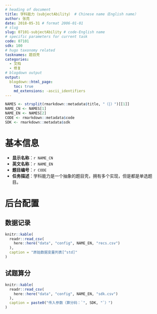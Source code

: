 ```yaml
---
# heading of document
title: 学科能力（subjectAbility） # Chinese name（English name）
author: 张亮
date: 2018-05-31 # format 2006-01-01
# slug
slug: 07101-subjectAbility # code-English name
# specific parameters for current task
code: 07101
sdk: 100
# hugo taxonomy related
tasknames: 题目壳
categories:
  - 文档
  - 修复
# blogdown output
output:
  blogdown::html_page:
    toc: true
    md_extensions: -ascii_identifiers
---
```


```r
NAMES <- strsplit(rmarkdown::metadata$title, "（|）")[[1]]
NAME_CN <- NAMES[1]
NAME_EN <- NAMES[2]
CODE <- rmarkdown::metadata$code
SDK <- rmarkdown::metadata$sdk
```

# 基本信息

* **显示名称**：`r NAME_CN`
* **英文名称**：`r NAME_EN`
* **题目编号**：`r CODE`
* **任务描述**：学科能力是一个抽象的题目壳，拥有多个实现，但是都是单选题目。
<!-- * **测查能力**： -->
<!-- * **相关任务**： -->

<!-- # 前端交互 -->

<!-- ## 基本逻辑 -->

<!-- ## 详细说明 -->

# 后台配置

<!-- ## 游戏参数 -->

<!-- ```{r configs, echo=FALSE, message=FALSE} -->
<!-- # knitr::kable( -->
<!-- #   readr::read_csv( -->
<!-- #     here::here("data", "config", NAME_EN, "configs.csv") -->
<!-- #   ), -->
<!-- #   caption = "配置参数总表" -->
<!-- # ) -->
<!-- ``` -->

## 数据记录

```r
knitr::kable(
  readr::read_csv(
    here::here("data", "config", NAME_EN, "recs.csv")
  ),
  caption = "原始数据变量列表[^std]"
)
```

[^std]: 请参考[标准](`r blogdown::shortcode("relref", "standard.html")`)。

## 试题算分

```r
knitr::kable(
  readr::read_csv(
    here::here("data", "config", NAME_EN, "sdk.csv")
  ),
  caption = paste0("传入参数（算分码：`", SDK, "`）")
)
```
